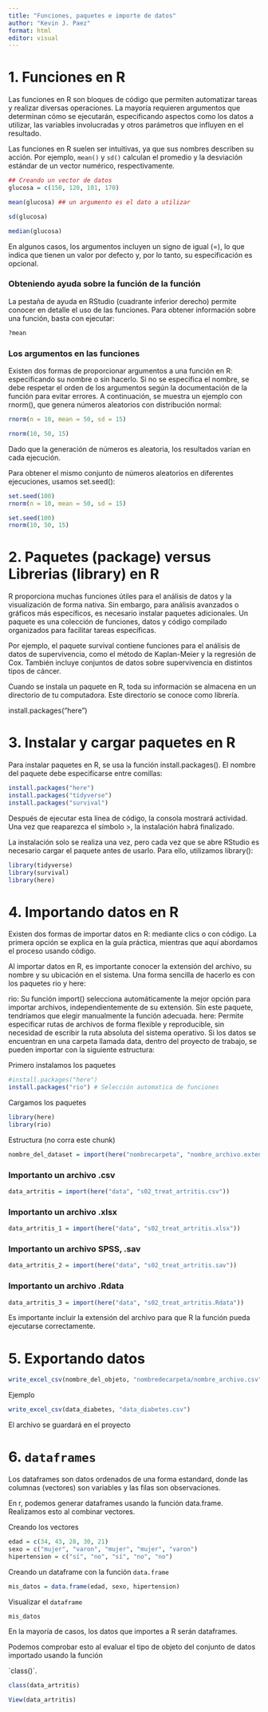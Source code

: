 ---
title: "Funciones, paquetes e importe de datos"
author: "Kevin J. Paez"
format: html
editor: visual
---

# 1. Funciones en R

Las funciones en R son bloques de código que permiten automatizar tareas y realizar diversas operaciones. La mayoría requieren argumentos que determinan cómo se ejecutarán, especificando aspectos como los datos a utilizar, las variables involucradas y otros parámetros que influyen en el resultado.

Las funciones en R suelen ser intuitivas, ya que sus nombres describen su acción. Por ejemplo, `mean()` y `sd()` calculan el promedio y la desviación estándar de un vector numérico, respectivamente.

```{r}
## Creando un vector de datos
glucosa = c(150, 120, 101, 170)
```

```{r}
mean(glucosa) ## un argumento es el dato a utilizar
```

```{r}
sd(glucosa) 
```

```{r}
median(glucosa)
```

En algunos casos, los argumentos incluyen un signo de igual (=), lo que indica que tienen un valor por defecto y, por lo tanto, su especificación es opcional.

### Obteniendo ayuda sobre la función de la función

La pestaña de ayuda en RStudio (cuadrante inferior derecho) permite conocer en detalle el uso de las funciones. Para obtener información sobre una función, basta con ejecutar:

```{r}
?mean
```

### Los argumentos en las funciones

Existen dos formas de proporcionar argumentos a una función en R: especificando su nombre o sin hacerlo. Si no se especifica el nombre, se debe respetar el orden de los argumentos según la documentación de la función para evitar errores. A continuación, se muestra un ejemplo con rnorm(), que genera números aleatorios con distribución normal:

```{r}
rnorm(n = 10, mean = 50, sd = 15)
```

```{r}
rnorm(10, 50, 15)
```

Dado que la generación de números es aleatoria, los resultados varían en cada ejecución.

Para obtener el mismo conjunto de números aleatorios en diferentes ejecuciones, usamos set.seed():

```{r}
set.seed(100)
rnorm(n = 10, mean = 50, sd = 15)
```

```{r}
set.seed(100)
rnorm(10, 50, 15)
```

# 2. Paquetes (package) versus Librerias (library) en R

R proporciona muchas funciones útiles para el análisis de datos y la visualización de forma nativa. Sin embargo, para análisis avanzados o gráficos más específicos, es necesario instalar paquetes adicionales. Un paquete es una colección de funciones, datos y código compilado organizados para facilitar tareas específicas.

Por ejemplo, el paquete survival contiene funciones para el análisis de datos de supervivencia, como el método de Kaplan-Meier y la regresión de Cox. También incluye conjuntos de datos sobre supervivencia en distintos tipos de cáncer.

Cuando se instala un paquete en R, toda su información se almacena en un directorio de tu computadora. Este directorio se conoce como librería.

install.packages("here")

# 3. Instalar y cargar paquetes en R

Para instalar paquetes en R, se usa la función install.packages(). El nombre del paquete debe especificarse entre comillas:

```{r}
install.packages("here")
install.packages("tidyverse")
install.packages("survival")
```

Después de ejecutar esta línea de código, la consola mostrará actividad. Una vez que reaparezca el símbolo \>, la instalación habrá finalizado.

La instalación solo se realiza una vez, pero cada vez que se abre RStudio es necesario cargar el paquete antes de usarlo. Para ello, utilizamos library():

```{r}
library(tidyverse)
library(survival)
library(here)
```

# 4. Importando datos en R

Existen dos formas de importar datos en R: mediante clics o con código. La primera opción se explica en la guía práctica, mientras que aquí abordamos el proceso usando código.

Al importar datos en R, es importante conocer la extensión del archivo, su nombre y su ubicación en el sistema. Una forma sencilla de hacerlo es con los paquetes rio y here:

rio: Su función import() selecciona automáticamente la mejor opción para importar archivos, independientemente de su extensión. Sin este paquete, tendríamos que elegir manualmente la función adecuada. here: Permite especificar rutas de archivos de forma flexible y reproducible, sin necesidad de escribir la ruta absoluta del sistema operativo. Si los datos se encuentran en una carpeta llamada data, dentro del proyecto de trabajo, se pueden importar con la siguiente estructura:

Primero instalamos los paquetes

```{r}
#install.packages("here")
install.packages("rio") # Selección automatica de funciones
```

Cargamos los paquetes

```{r}
library(here)
library(rio)
```

Estructura (no corra este chunk)

```{r}
nombre_del_dataset = import(here("nombrecarpeta", "nombre_archivo.extensión"))
```

### Importanto un archivo .csv

```{r}
data_artritis = import(here("data", "s02_treat_artritis.csv"))
```

### Importanto un archivo .xlsx

```{r}
data_artritis_1 = import(here("data", "s02_treat_artritis.xlsx"))
```

### Importanto un archivo SPSS, .sav

```{r}
data_artritis_2 = import(here("data", "s02_treat_artritis.sav"))
```

### Importanto un archivo .Rdata

```{r}
data_artritis_3 = import(here("data", "s02_treat_artritis.Rdata"))
```

Es importante incluir la extensión del archivo para que R la función pueda ejecutarse correctamente.

# 5. Exportando datos

```{r}
write_excel_csv(nombre_del_objeto, "nombredecarpeta/nombre_archivo.csv")
```

Ejemplo

```{r}
write_excel_csv(data_diabetes, "data_diabetes.csv")
```

El archivo se guardará en el proyecto

# 6. `dataframes`

Los dataframes son datos ordenados de una forma estandard, donde las columnas (vectores) son variables y las filas son observaciones.

En r, podemos generar dataframes usando la función data.frame. Realizamos esto al combinar vectores.

Creando los vectores

```{r}
edad = c(34, 43, 28, 30, 21)
sexo = c("mujer", "varon", "mujer", "mujer", "varon")
hipertension = c("sí", "no", "sí", "no", "no")
```

Creando un dataframe con la función `data.frame`

```{r}
mis_datos = data.frame(edad, sexo, hipertension)
```

Visualizar el `dataframe`

```{r}
mis_datos
```

En la mayoría de casos, los datos que importes a R serán dataframes.

Podemos comprobar esto al evaluar el tipo de objeto del conjunto de datos importado usando la función

\`class()\`.

```{r}
class(data_artritis)
```

```{r}
View(data_artritis)
```
